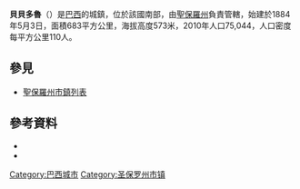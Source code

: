 {{coord|20|56|58|S|48|28|45|W|scale:30000|display=title}}

'''貝貝多魯'''（{{lang-pt|Bebedouro}}）是[[巴西|巴西]]的城鎮，位於該國南部，由[[聖保羅州|聖保羅州]]負責管轄，始建於1884年5月3日，面積683平方公里，海拔高度573米，2010年人口75,044，人口密度每平方公里110人。

== 參見 ==
*[[聖保羅州市鎮列表|聖保羅州市鎮列表]]

== 參考資料 ==
*{{cite web|url=http://www.ibge.gov.br/home/estatistica/populacao/censo2010/tabelas_pdf/Sao_paulo.pdf|title=Population at "Censo 2010"|publisher=IBGE.gov.br|language=pt|accessdate=13 Jul 2011|archive-url=https://web.archive.org/web/20170808040455/http://www.ibge.gov.br/home/estatistica/populacao/censo2010/tabelas_pdf/Sao_paulo.pdf|archive-date=2017-08-08|dead-url=yes}}
*{{cite web|title=Municipal Profile at SEADE|url=http://www.seade.gov.br/produtos/perfil/perfilMunEstado.php|publisher=SEADE|accessdate=14 July 2011|deadurl=yes|archiveurl=https://web.archive.org/web/20110823080724/http://www.seade.gov.br/produtos/perfil/perfilMunEstado.php|archivedate=2011-08-23}}

{{Brazil-geo-stub}}

[[Category:巴西城市|Category:巴西城市]]

{{圣保罗州市镇}}
[[Category:圣保罗州市镇|Category:圣保罗州市镇]]